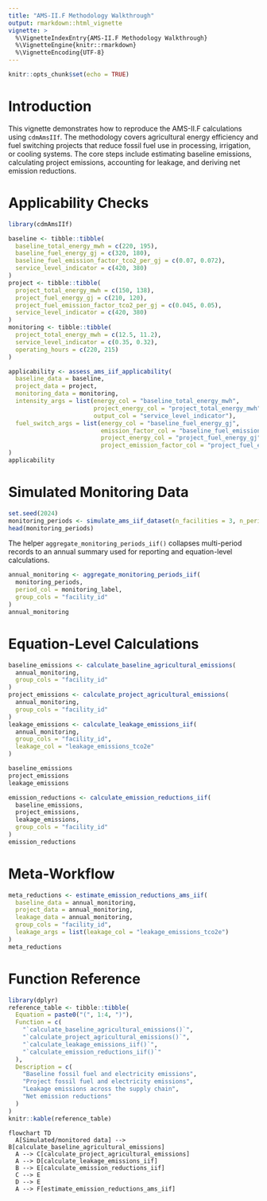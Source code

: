 ```yaml
---
title: "AMS-II.F Methodology Walkthrough"
output: rmarkdown::html_vignette
vignette: >
  %\VignetteIndexEntry{AMS-II.F Methodology Walkthrough}
  %\VignetteEngine{knitr::rmarkdown}
  %\VignetteEncoding{UTF-8}
---
```


```r
knitr::opts_chunk$set(echo = TRUE)
```

# Introduction

This vignette demonstrates how to reproduce the AMS-II.F calculations using
`cdmAmsIIf`. The methodology covers agricultural energy efficiency and fuel
switching projects that reduce fossil fuel use in processing, irrigation, or
cooling systems. The core steps include estimating baseline emissions,
calculating project emissions, accounting for leakage, and deriving net emission
reductions.

# Applicability Checks

```r
library(cdmAmsIIf)

baseline <- tibble::tibble(
  baseline_total_energy_mwh = c(220, 195),
  baseline_fuel_energy_gj = c(320, 180),
  baseline_fuel_emission_factor_tco2_per_gj = c(0.07, 0.072),
  service_level_indicator = c(420, 380)
)
project <- tibble::tibble(
  project_total_energy_mwh = c(150, 138),
  project_fuel_energy_gj = c(210, 120),
  project_fuel_emission_factor_tco2_per_gj = c(0.045, 0.05),
  service_level_indicator = c(420, 380)
)
monitoring <- tibble::tibble(
  project_total_energy_mwh = c(12.5, 11.2),
  service_level_indicator = c(0.35, 0.32),
  operating_hours = c(220, 215)
)

applicability <- assess_ams_iif_applicability(
  baseline_data = baseline,
  project_data = project,
  monitoring_data = monitoring,
  intensity_args = list(energy_col = "baseline_total_energy_mwh",
                        project_energy_col = "project_total_energy_mwh",
                        output_col = "service_level_indicator"),
  fuel_switch_args = list(energy_col = "baseline_fuel_energy_gj",
                          emission_factor_col = "baseline_fuel_emission_factor_tco2_per_gj",
                          project_energy_col = "project_fuel_energy_gj",
                          project_emission_factor_col = "project_fuel_emission_factor_tco2_per_gj")
)
applicability
```

# Simulated Monitoring Data

```r
set.seed(2024)
monitoring_periods <- simulate_ams_iif_dataset(n_facilities = 3, n_periods = 4)
head(monitoring_periods)
```

The helper `aggregate_monitoring_periods_iif()` collapses multi-period records to
an annual summary used for reporting and equation-level calculations.

```r
annual_monitoring <- aggregate_monitoring_periods_iif(
  monitoring_periods,
  period_col = monitoring_label,
  group_cols = "facility_id"
)
annual_monitoring
```

# Equation-Level Calculations

```r
baseline_emissions <- calculate_baseline_agricultural_emissions(
  annual_monitoring,
  group_cols = "facility_id"
)
project_emissions <- calculate_project_agricultural_emissions(
  annual_monitoring,
  group_cols = "facility_id"
)
leakage_emissions <- calculate_leakage_emissions_iif(
  annual_monitoring,
  group_cols = "facility_id",
  leakage_col = "leakage_emissions_tco2e"
)

baseline_emissions
project_emissions
leakage_emissions
```

```r
emission_reductions <- calculate_emission_reductions_iif(
  baseline_emissions,
  project_emissions,
  leakage_emissions,
  group_cols = "facility_id"
)
emission_reductions
```

# Meta-Workflow

```r
meta_reductions <- estimate_emission_reductions_ams_iif(
  baseline_data = annual_monitoring,
  project_data = annual_monitoring,
  leakage_data = annual_monitoring,
  group_cols = "facility_id",
  leakage_args = list(leakage_col = "leakage_emissions_tco2e")
)
meta_reductions
```

# Function Reference

```r
library(dplyr)
reference_table <- tibble::tibble(
  Equation = paste0("(", 1:4, ")"),
  Function = c(
    "`calculate_baseline_agricultural_emissions()`",
    "`calculate_project_agricultural_emissions()`",
    "`calculate_leakage_emissions_iif()`",
    "`calculate_emission_reductions_iif()`"
  ),
  Description = c(
    "Baseline fossil fuel and electricity emissions",
    "Project fossil fuel and electricity emissions",
    "Leakage emissions across the supply chain",
    "Net emission reductions"
  )
)
knitr::kable(reference_table)
```

```mermaid
flowchart TD
  A[Simulated/monitored data] --> B[calculate_baseline_agricultural_emissions]
  A --> C[calculate_project_agricultural_emissions]
  A --> D[calculate_leakage_emissions_iif]
  B --> E[calculate_emission_reductions_iif]
  C --> E
  D --> E
  A --> F[estimate_emission_reductions_ams_iif]
```
